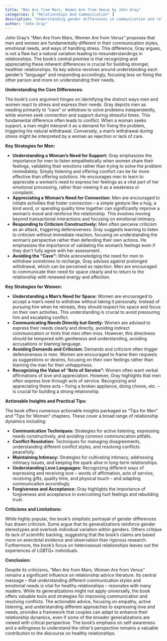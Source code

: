 ```yaml
---
title: "Men Are from Mars, Women Are from Venus by John Gray"
categories: [ "Relationships And Communication" ]
description: "Understanding gender differences in communication and relationships"
author: "John Gray"
---
```

John Gray's "Men Are from Mars, Women Are from Venus" proposes that men and women are fundamentally different in their communication styles, emotional needs, and ways of handling stress.  This difference, Gray argues, is not a flaw but a natural variation leading to misunderstandings in relationships. The book's central premise is that recognizing and appreciating these inherent differences is crucial for building stronger, healthier relationships.  Its key advice revolves around understanding each gender's "language" and responding accordingly, focusing less on fixing the other person and more on understanding their needs.

**Understanding the Core Differences:**

The book's core argument hinges on identifying the distinct ways men and women react to stress and express their needs.  Gray depicts men as needing primarily to "cave" or withdraw to solve problems independently, while women seek connection and support during stressful times. This fundamental difference often leads to conflict.  When a woman seeks support, a man might interpret it as a demand for fixing the problem, triggering his natural withdrawal. Conversely, a man's withdrawal during stress might be interpreted by a woman as rejection or lack of care.

**Key Strategies for Men:**

* **Understanding a Woman's Need for Support:** Gray emphasizes the importance for men to listen empathetically when women share their feelings, validating their emotions rather than trying to solve the problem immediately.  Simply listening and offering comfort can be far more effective than offering solutions.  He encourages men to learn to appreciate a woman's need to express her feelings as a vital part of her emotional processing, rather than viewing it as a weakness or complaint.
* **Appreciating a Woman's Need for Connection:**  Men are encouraged to initiate activities that foster connection – a simple gesture like a hug, a kind word, or spending quality time together can significantly improve a woman's mood and reinforce the relationship.  This involves moving beyond transactional interactions and focusing on emotional intimacy.
* **Responding to Criticism Constructively:**  Men often perceive criticism as an attack, triggering defensiveness.  Gray suggests learning to listen to criticism without immediate reaction, focusing on understanding the woman's perspective rather than defending their own actions.  He emphasizes the importance of validating the woman's feelings even if they don't fully agree with her assessment.
* **Avoiding the "Cave":**  While acknowledging the need for men to withdraw sometimes to recharge, Gray advises against prolonged withdrawal, which can be perceived as rejection.  Men are encouraged to communicate their need for space clearly and to return to the relationship with renewed energy and affection.


**Key Strategies for Women:**

* **Understanding a Man's Need for Space:** Women are encouraged to accept a man's need to withdraw without taking it personally.  Instead of pursuing him when he retreats, they should respect his space and focus on their own activities.  This understanding is crucial to avoid pressuring him and escalating conflict.
* **Communicating Needs Directly but Gently:**  Women are advised to express their needs clearly and directly, avoiding indirect communication or hints that men often miss.  However, this directness should be tempered with gentleness and understanding, avoiding accusations or blaming language.
* **Avoiding Demands and Criticism:**  Demands and criticism often trigger defensiveness in men.  Women are encouraged to frame their requests as suggestions or desires, focusing on their own feelings rather than blaming the man for their unhappiness.
* **Recognizing the Value of "Acts of Service":**  Women often want verbal affirmations of love and appreciation.  However, Gray highlights that men often express love through acts of service.  Recognizing and appreciating these acts – fixing a broken appliance, doing chores, etc. – is crucial for building a strong relationship.


**Actionable Insights and Practical Tips:**

The book offers numerous actionable insights packaged as "Tips for Men" and "Tips for Women" chapters. These cover a broad range of relationship dynamics including:

* **Communication Techniques:**  Strategies for active listening, expressing needs constructively, and avoiding common communication pitfalls.
* **Conflict Resolution:**  Techniques for managing disagreements, understanding different conflict styles, and resolving conflicts peacefully.
* **Maintaining Intimacy:**  Strategies for cultivating intimacy, addressing intimacy issues, and keeping the spark alive in long-term relationships.
* **Understanding Love Languages:**  Recognizing different ways of expressing and receiving love – words of affirmation, acts of service, receiving gifts, quality time, and physical touch – and adapting communication accordingly.
* **Forgiveness and Acceptance:**  Gray highlights the importance of forgiveness and acceptance in overcoming hurt feelings and rebuilding trust.


**Criticisms and Limitations:**

While highly popular, the book's simplistic portrayal of gender differences has drawn criticism. Some argue that its generalizations reinforce gender stereotypes and overlook individual variation within genders.  Others critique its lack of scientific backing, suggesting that the book's claims are based more on anecdotal evidence and observation than rigorous research.  Furthermore, the book's focus on heterosexual relationships leaves out the experiences of LGBTQ+ individuals.

**Conclusion:**

Despite its criticisms, "Men Are from Mars, Women Are from Venus" remains a significant influence on relationship advice literature. Its central message – that understanding different communication styles and emotional needs is vital for healthy relationships – resonates with many readers. While its generalizations might not apply universally, the book offers valuable tools and strategies for improving communication and resolving conflicts.  The actionable advice, focusing on empathy, active listening, and understanding different approaches to expressing love and needs, provides a framework that couples can adapt to enhance their relationship dynamics, even if some of the broader generalizations are viewed with critical perspective.  The book's emphasis on self-awareness and a willingness to understand the other's perspective remains a valuable contribution to the discourse on healthy relationships.

